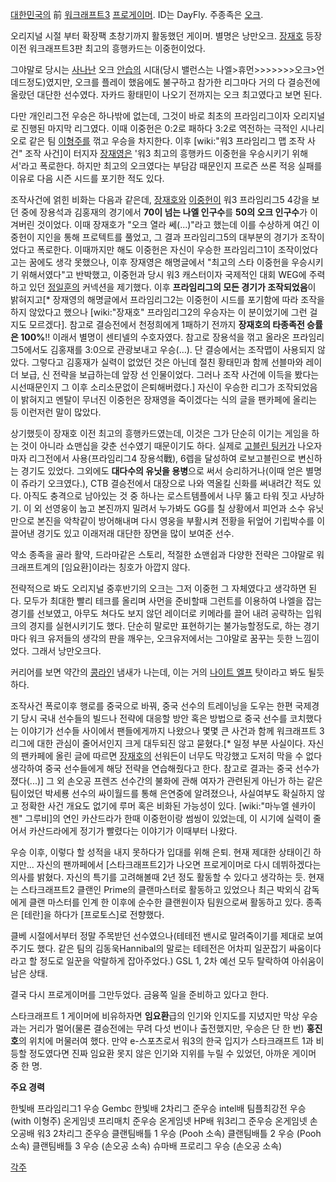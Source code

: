[[대한민국]]의 前 [[워크래프트3]] [[프로게이머]].
ID는 DayFly. 주종족은 [[오크]].

오리지널 시절 부터 확장팩 초창기까지 활동했던 게이머. 별명은 낭만오크. [[장재호]] 등장이전 워크래프트3판 최고의 흥행카드는 이중헌이었다.

그야말로 당시는 [[사나난]] 오크 [[안습]]의 시대(당시 밸런스는 나엘>휴먼>>>>>>>오크>언데드정도)였지만, 오크를 플레이 했음에도 불구하고 참가한 리그마다 거의 다 결승전에 올랐던 대단한 선수였다. 자카드 황태민이 나오기 전까지는 오크 최고였다고 보면 된다. 

다만 개인리그전 우승은 하나밖에 없는데, 그것이 바로 최초의 프라임리그이자 오리지널로 진행된 마지막 리그였다. 이때 이중헌은 0:2로 패하다 3:2로 역전하는 극적인 시나리오로 같은 팀 [[이형주]]를 꺾고 우승을 차지한다. 이후 [wiki:"워3 프라임리그 맵 조작 사건" 조작 사건]이 터지자 [[장재영]]은 '워3 최고의 흥행카드 이중헌을 우승시키기 위해서'라고 폭로한다. 하지만 최고의 오크였다는 부담감 때문인지 프로즌 쓰론 적응 실패를 이유로 다음 시즌 시드를 포기한 적도 있다.

조작사건에 얽힌 비화는 다음과 같은데, [[장재호]]와 [[이중헌]]이 워3 프라임리그5 4강을 보던 중에 장용석과 김홍재의 경기에서 '''70이 넘는 나엘 인구수'''를 '''50의 오크 인구수'''가 이겨버린 것이었다. 이때 장재호가 "오크 열라 쎄(...)"라고 했는데 이를 수상하게 여긴 이중헌이 지인을 통해 프로텍트를 풀었고, 그 결과 프라임리그5의 대부분의 경기가 조작이었다고 폭로한다. 이때까지만 해도 이중헌은 자신이 우승한 프라임리그1이 조작이었다고는 꿈에도 생각 못했으나, 이후 장재영은 해명글에서 "최고의 스타 이중헌을 우승시키기 위해서였다"고 반박했고, 이중헌과 당시 워3 캐스터이자 국제적인 대회 WEG에 주력하고 있던 [[정일훈]]의 커넥션을 제기했다. 이후 '''프라임리그의 모든 경기가 조작되었음'''이 밝혀지고[* 장재영의 해명글에서 프라임리그2는 이중헌이 시드를 포기함에 따라 조작을 하지 않았다고 했으나 [wiki:"장재호" 프라임리그2의 우승자는 이 분이었기에 그런 걸지도 모르겠다]. 참고로 결승전에서 천정희에게 1패하기 전까지 '''장재호의 타종족전 승률은 100%'''!! 이래서 별명이 센티넬의 수호자였다. 참고로 장용석을 꺾고 올라온 프라임리그5에서도 김홍재를 3:0으로 관광보내고 우승(…). 단 결승에서는 조작맵이 사용되지 않았다. 그렇다고 김홍재가 실력이 없었던 것은 아닌데 절친 황태민과 함께 선블마와 레이더 보급, 신 전략을 보급하는데 앞장 선 인물이었다. 그러나 조작 사건에 이득을 봤다는 시선때문인지 그 이후 소리소문없이 은퇴해버렸다.] 자신이 우승한 리그가 조작되었음이 밝혀지고 멘탈이 무너진 이중헌은 장재영을 죽이겠다는 식의 글을 팬카페에 올리는 등 이런저런 말이 많았다.

상기했듯이 장재호 이전 최고의 흥행카드였는데, 이것은 그가 단순히 이기는 게임을 하는 것이 아니라 쇼맨십을 갖춘 선수였기 때문이기도 하다. 실제로 [[고블린 팅커]]가 나오자마자 리그전에서 사용(프라임리그4 장용석戰), 6렙을 달성하여 로보고블린으로 변신하는 경기도 있었다. 그외에도 '''대다수의 유닛을 용병'''으로 써서 승리하거나(이때 얻은 별명이 쥬라기 오크였다.), CTB 결승전에서 대장으로 나와 역올킬 신화를 써내려간 적도 있다. 아직도 충격으로 남아있는 것 중 하나는 로스트템플에서 나무 뚫고 타워 짓고 사냥하기. 이 외 선영웅이 눕고 본진까지 밀려서 누가봐도 GG를 칠 상황에서 피언과 소수 유닛만으로 본진을 악착같이 방어해내며 다시 영웅을 부활시켜 전황을 뒤엎어 기립박수를 이끌어낸 경기도 있고 이래저래 대단한 장면을 많이 보여준 선수.  

약소 종족을 골라 활약, 드라마같은 스토리, 적절한 쇼맨쉽과 다양한 전략은 그야말로 워크래프트계의 [임요환]이라는 칭호가 아깝지 않다.

전략적으로 봐도 오리지널 중후반기의 오크는 그저 이중헌 그 자체였다고 생각하면 된다. 모두가 최대한 빨리 테크를 올리며 사먼을 준비할때 그런트를 이용하여 나엘을 잡는 경기를 선보였고, 아무도 쳐다도 보지 않던 레이더로 키메라를 끌어 내려 공략하는 입워크의 경지를 실현시키기도 했다. 단순히 말로만 표현하기는 불가능할정도로, 하는 경기마다 워크 유저들의 생각의 판을 깨우는, 오크유저에서는 그야말로 꿈꾸는 듯한 느낌이었다. 그래서 낭만오크다.

커리어를 보면 약간의 [[콩라인]] 냄새가 나는데, 이는 거의 [[나이트 엘프]] 탓이라고 봐도 될듯 하다. 

조작사건 폭로이후 행로를 중국으로 바꿔, 중국 선수의 트레이닝을 도우는 한편 국제경기 당시 국내 선수들의 빌드나 전략에 대응할 방안 혹은 방법으로 중국 선수를 코치했다는 이야기가 선수들 사이에서 팬들에게까지 나왔으나 몇몇 큰 사건과 함께 워크래프트 3 리그에 대한 관심이 줄어서인지 크게 대두되진 않고 묻혔다.[* 일정 부분 사실이다. 자신의 팬카페에 올린 글에 따르면 [[장재호]]의 선워든이 너무도 막강했고 도저히 막을 수 없다 생각하여 중국 선수들에게 해당 전략을 연습해줬다고 한다. 참고로 결과는 중국 선수가 졌다(...)] 그 외 손오공 프렌즈 선수간의 불화에 관해 여자가 관련된게 아닌가 하는 같은 팀이었던 박세룡 선수의 싸이월드를 통해 은연중에 알려졌으나, 사실여부도 확실하지 않고 정확한 사건 개요도 없기에 루머 혹은 비화된 가능성이 있다. [wiki:"마누엘 쉔카이젠" 그루비]의 연인 카산드라가 한때 이중헌이랑 썸씽이 있었는데, 이 시기에 실력이 줄어서 카산드라에게 정기가 빨렸다는 이야기가 이때부터 나왔다.

우승 이후, 이렇다 할 성적을 내지 못하다가 입대를 위해 은퇴. 현재 제대한 상태이긴 하지만... 자신의 팬까페에서 [스타크래프트2]가 나오면 프로게이머로 다시 데뷔하겠다는 의사를 밝혔다. 자신의 특기를 고려해볼때 2년 정도 활동할 수 있다고 생각하는 듯. 현재는 스타크래프트2 클랜인 Prime의 클랜마스터로 활동하고 있었으나 최근 박외식 감독에게 클랜 마스터를 인계 한 이후에 순수한 클랜원이자 팀원으로써 활동하고 있다. 종족은 [테란]을 하다가 [프로토스]로 전향했다.

클베 시절에서부터 정말 주목받던 선수였으나(테테전 밴시로 말려죽이기를 제대로 보여주기도 했다. 같은 팀의 김동욱Hannibal의 말로는 테테전은 어차피 일꾼잡기 싸움이다 라고 할 정도로 일꾼을 악랄하게 잡아주었다.) GSL 1, 2차 예선 모두 탈락하여 아쉬움이 남은 상태.

결국 다시 프로게이머를 그만두었다. 금융쪽 일을 준비하고 있다고 한다.

스타크래프트 1 게이머에 비유하자면 '''임요환'''급의 인기와 인지도를 지녔지만 막상 우승과는 거리가 멀어(물론 결승전에는 무려 다섯 번이나 출전했지만, 우승은 단 한 번) '''홍진호'''의 위치에 머물러여 했다. 만약 e-스포츠로서 워3의 한국 입지가 스타크래프트 1과 비등할 정도였다면 진짜 임요환 못지 않은 인기와 지위를 누릴 수 있었던, 아까운 게이머 중 한 명.

'''주요 경력'''

한빛배 프라임리그1 우승
Gembc 한빛배 2차리그 준우승
intel배 팀플최강전 우승 (with 이형주)
온게임넷 프리매치 준우승
온게임넷 HP배 워3리그 준우승
온게임넷 손오공배 워3 2차리그 준우승
클랜팀배틀 1 우승 (Pooh 소속)
클랜팀배틀 2 우승 (Pooh 소속)
클랜팀배틀 3 우승 (손오공 소속)
슈마배 프로리그 우승 (손오공 소속) 

[[각주]]
